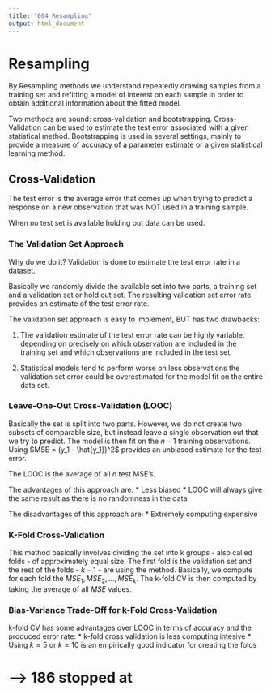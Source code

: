 ```yaml
---
title: "004_Resampling"
output: html_document
---
```


# Resampling

By Resampling methods we understand repeatedly drawing samples from a training set and refitting a model of interest on each sample in order to obtain additional information about the fitted model. 

Two methods are sound: cross-validation and bootstrapping. Cross-Validation can be used to estimate the test error associated with a given statistical method. Bootstrapping is used in several settings, mainly to provide a measure of accuracy of a parameter estimate or a given statistical learning method.

## Cross-Validation

The test error is the average error that comes up when trying to predict a response on a new observation that was NOT used in a training sample.

When no test set is available holding out data can be used.

### The Validation Set Approach
Why do we do it?
Validation is done to estimate the test error rate in a dataset.

Basically we randomly divide the available set into two parts, a training set and a validation set or hold out set. The resulting validation set error rate provides an estimate of the test error rate.

The validation set approach is easy to implement, BUT has two drawbacks:

1. The validation estimate of the test error rate can be highly variable, depending on precisely on which observation are included in the training set and which observations are included in the test set.

2. Statistical models tend to perform worse on less observations the validation set error could be overestimated for the model fit on the entire data set.

### Leave-One-Out Cross-Validation (LOOC)
Basically the set is split into two parts. However, we do not create two subsets of comparable size, but instead leave a single observation out that we try to predict. The model is then fit on the $n-1$ training observations. Using $MSE = (y_1 - \hat{y_1})^2$ provides an unbiased estimate for the test error.

The LOOC is the average of all $n$ test MSE's.

The advantages of this approach are:
* Less biased
* LOOC will always give the same result as there is no randomness in the data

The disadvantages of this approach are:
* Extremely computing expensive

### K-Fold Cross-Validation
This method basically involves dividing the set into k groups - also called folds - of approximately equal size. The first fold is the validation set and the rest of the folds  - $k-1$ - are using the method. Basically, we compute for each fold the $MSE_1, MSE_2,..., MSE_k$. The k-fold CV is then computed by taking the average of all $MSE$ values. 

### Bias-Variance Trade-Off for k-Fold Cross-Validation
k-fold CV has some advantages over LOOC in terms of accuracy and the produced error rate: * k-fold cross validation is less computing intesive
* Using $k=5$ or $k=10$ is an empirically good indicator for creating the folds


# ---> 186 stopped at